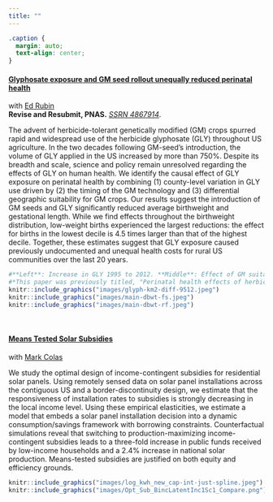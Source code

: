 ```yaml
---
title: ""
---
```


```css
.caption {
  margin: auto;
  text-align: center;
}
```


#### **[Glyphosate exposure and GM seed rollout unequally reduced perinatal health](papers/rubin-saulnier-gly.pdf)** 
with [Ed Rubin](http://edrub.in/)   
**Revise and Resubmit, PNAS.** *[SSRN 4867914](https://ssrn.com/abstract=4867914)*.  

The advent of herbicide-tolerant genetically modified (GM) crops spurred rapid and widespread use of the herbicide glyphosate (GLY) throughout US agriculture. In the two decades following GM-seed's introduction, the volume of GLY applied in the US increased by more than 750\%. Despite its breadth and scale, science and policy remain unresolved regarding the effects of GLY on human health. We identify the causal effect of GLY exposure on perinatal health by combining (1) county-level variation in GLY use driven by (2) the timing of the GM technology and (3) differential geographic suitability for GM crops. Our results suggest the introduction of GM seeds and GLY significantly reduced average birthweight and gestational length. While we find effects throughout the birthweight distribution, low-weight births experienced the largest reductions: the effect for births in the lowest decile is 4.5 times larger than that of the highest decile. Together, these estimates suggest that GLY exposure caused previously undocumented and unequal health costs for rural US communities over the last 20 years.



```r
#**Left**: Increase in GLY 1995 to 2012. **Middle**: Effect of GM suitability on GLY. **Right**: Effect of GM suitability on birthweight.
#*This paper was previously titled, "Perinatal health effects of herbicides: Glyphosate, Roundup, and the rollout of GM crops"*
knitr::include_graphics("images/glyph-km2-diff-9512.jpeg")
knitr::include_graphics("images/main-dbwt-fs.jpeg")
knitr::include_graphics("images/main-dbwt-rf.jpeg")
```


<br>


#### [**Means Tested Solar Subsidies**](papers/colas-saulnier-income-solar.pdf)  
with [Mark Colas](https://sites.google.com/site/markyaucolas/home)  

We study the optimal design of income-contingent subsidies for residential solar panels. Using remotely sensed data on solar panel installations across the contiguous US and a border-discontinuity design, we estimate that the responsiveness of installation rates to subsidies is strongly decreasing in the local income level. Using these empirical elasticities, we estimate a model that embeds a solar panel installation decision into a dynamic consumption/savings framework with borrowing constraints. Counterfactual simulations reveal that switching to production-maximizing income-contingent subsidies leads to a three-fold increase in public funds received by low-income households and a 2.4% increase in national solar production. Means-tested subsidies are justified on both equity and efficiency grounds.


```r
knitr::include_graphics("images/log_kwh_new_cap-int-just-spline.jpeg")
knitr::include_graphics("images/Opt_Sub_BincLatentInc1Sc1_Compare.png")

```


<br>
